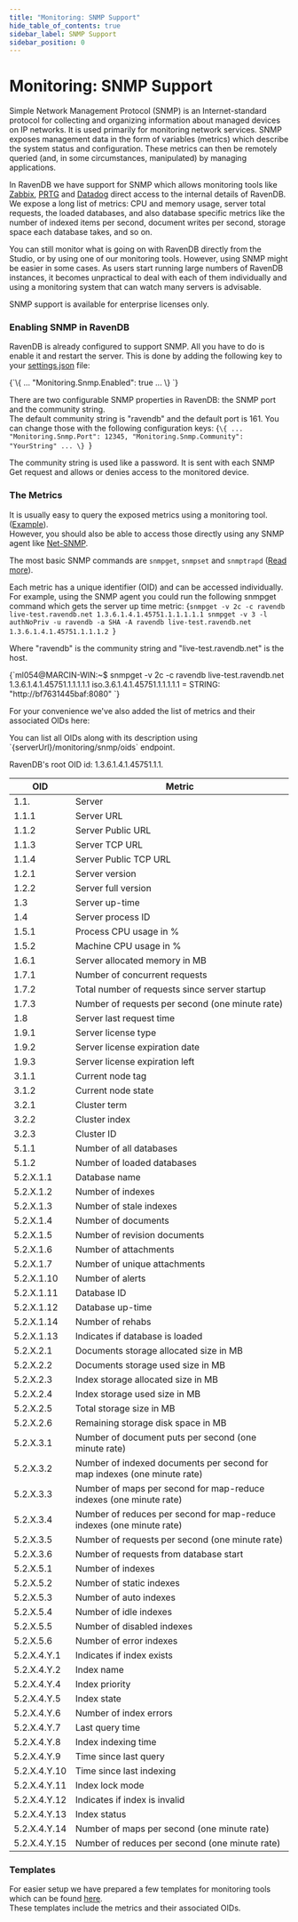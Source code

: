 ```yaml
---
title: "Monitoring: SNMP Support"
hide_table_of_contents: true
sidebar_label: SNMP Support
sidebar_position: 0
---
```



# Monitoring: SNMP Support

Simple Network Management Protocol (SNMP) is an Internet-standard protocol for collecting and organizing information 
about managed devices on IP networks. It is used primarily for monitoring network services. SNMP exposes management 
data in the form of variables (metrics) which describe the system status and configuration. These metrics can then be 
remotely queried (and, in some circumstances, manipulated) by managing applications.

In RavenDB we have support for SNMP which allows monitoring tools like [Zabbix](https://www.zabbix.com), [PRTG](https://www.paessler.com/prtg) 
and [Datadog](https://www.datadoghq.com/) direct access to the internal details of RavenDB. We expose a long list of metrics: CPU and memory usage,
server total requests, the loaded databases, and also database specific metrics like the number of indexed items per 
second, document writes per second, storage space each database takes, and so on. 

You can still monitor what is going on with RavenDB directly from the Studio, or by using one of our monitoring tools. However, using SNMP might be easier in some cases. 
As users start running large numbers of RavenDB instances, it becomes unpractical to deal with each of them individually and using a monitoring system that can watch many servers is advisable.

<Admonition type="note" title="Note" id="note" href="#note">
SNMP support is available for enterprise licenses only.
</Admonition>

### Enabling SNMP in RavenDB

RavenDB is already configured to support SNMP. All you have to do is enable it and restart the server. 
This is done by adding the following key to your [settings.json](../../configuration/configuration-options.mdx#json) file:

<TabItem value="json" label="json">
<CodeBlock language="json">
{`\{
    ...
    "Monitoring.Snmp.Enabled": true
    ...
\}
`}
</CodeBlock>
</TabItem>

There are two configurable SNMP properties in RavenDB: the SNMP port and the community string.   
The default community string is "ravendb" and the default port is 161. 
You can change those with the following configuration keys:
<TabItem value="json" label="json">
<CodeBlock language="json">
{`\{
    ...
    "Monitoring.Snmp.Port": 12345,
    "Monitoring.Snmp.Community": "YourString"
    ...
\}
`}
</CodeBlock>
</TabItem>

The community string is used like a password. It is sent with each SNMP Get request and allows or denies access to the monitored device.

### The Metrics

It is usually easy to query the exposed metrics using a monitoring tool. ([Example](./setup-zabbix)).   
However, you should also be able to access those directly using any SNMP agent like [Net-SNMP](http://net-snmp.sourceforge.net/).   

The most basic SNMP commands are `snmpget`, `snmpset` and `snmptrapd` ([Read more](http://net-snmp.sourceforge.net/tutorial/tutorial-5/commands/)).   

Each metric has a unique identifier (OID) and can be accessed individually.   
For example, using the SNMP agent you could run the following snmpget command which gets the server up time metric:
<TabItem value="plain" label="plain">
<CodeBlock language="plain">
{`snmpget -v 2c -c ravendb live-test.ravendb.net 1.3.6.1.4.1.45751.1.1.1.1.1
snmpget -v 3 -l authNoPriv -u ravendb -a SHA -A ravendb live-test.ravendb.net 1.3.6.1.4.1.45751.1.1.1.2
`}
</CodeBlock>
</TabItem>

Where "ravendb" is the community string and "live-test.ravendb.net" is the host.

<TabItem value="plain" label="plain">
<CodeBlock language="plain">
{`ml054@MARCIN-WIN:~$ snmpget -v 2c -c ravendb live-test.ravendb.net 1.3.6.1.4.1.45751.1.1.1.1.1
iso.3.6.1.4.1.45751.1.1.1.1.1 = STRING: "http://bf7631445baf:8080"
`}
</CodeBlock>
</TabItem>

For your convenience we've also added the list of metrics and their associated OIDs here:   

<Admonition type="note" title="Accessing a list of all available OIDs" id="accessing-a-list-of-all-available-oids" href="#accessing-a-list-of-all-available-oids">
You can list all OIDs along with its description using `{serverUrl}/monitoring/snmp/oids` endpoint.
</Admonition>

RavenDB's root OID id: 1.3.6.1.4.1.45751.1.1.

| OID | Metric |
| --- | ------ |
| 1.1. |Server |
| 1.1.1 |Server URL |
| 1.1.2 | Server Public URL |
| 1.1.3 | Server TCP URL |
| 1.1.4 | Server Public TCP URL |
| 1.2.1 | Server version |
| 1.2.2 | Server full version |
| 1.3 | Server up-time |
| 1.4 | Server process ID |
| 1.5.1 | Process CPU usage in % |
| 1.5.2 | Machine CPU usage in % |
| 1.6.1 | Server allocated memory in MB |
| 1.7.1 | Number of concurrent requests |
| 1.7.2 | Total number of requests since server startup |
| 1.7.3 | Number of requests per second (one minute rate) |
| 1.8 | Server last request time |
| 1.9.1 | Server license type |
| 1.9.2 | Server license expiration date |
| 1.9.3 | Server license expiration left |
| 3.1.1 | Current node tag |
| 3.1.2 | Current node state |
| 3.2.1 | Cluster term |
| 3.2.2 | Cluster index |
| 3.2.3 | Cluster ID |
| 5.1.1 | Number of all databases |
| 5.1.2 | Number of loaded databases |
| 5.2.X.1.1 | Database name |
| 5.2.X.1.2 | Number of indexes |
| 5.2.X.1.3 | Number of stale indexes |
| 5.2.X.1.4 | Number of documents |
| 5.2.X.1.5 | Number of revision documents |
| 5.2.X.1.6 | Number of attachments |
| 5.2.X.1.7 | Number of unique attachments |
| 5.2.X.1.10 | Number of alerts |
| 5.2.X.1.11 | Database ID |
| 5.2.X.1.12 | Database up-time |
| 5.2.X.1.14 | Number of rehabs |
| 5.2.X.1.13 | Indicates if database is loaded |
| 5.2.X.2.1 | Documents storage allocated size in MB |
| 5.2.X.2.2 | Documents storage used size in MB |
| 5.2.X.2.3 | Index storage allocated size in MB |
| 5.2.X.2.4 | Index storage used size in MB |
| 5.2.X.2.5 | Total storage size in MB |
| 5.2.X.2.6 | Remaining storage disk space in MB |
| 5.2.X.3.1 | Number of document puts per second (one minute rate) |
| 5.2.X.3.2 | Number of indexed documents per second for map indexes (one minute rate) |
| 5.2.X.3.3 | Number of maps per second for map-reduce indexes (one minute rate) |
| 5.2.X.3.4 | Number of reduces per second for map-reduce indexes (one minute rate) |
| 5.2.X.3.5 | Number of requests per second (one minute rate) |
| 5.2.X.3.6 | Number of requests from database start |
| 5.2.X.5.1 | Number of indexes |
| 5.2.X.5.2 | Number of static indexes |
| 5.2.X.5.3 | Number of auto indexes |
| 5.2.X.5.4 | Number of idle indexes |
| 5.2.X.5.5 | Number of disabled indexes |
| 5.2.X.5.6 | Number of error indexes |
| 5.2.X.4.Y.1 | Indicates if index exists |
| 5.2.X.4.Y.2 | Index name |
| 5.2.X.4.Y.4 | Index priority |
| 5.2.X.4.Y.5 | Index state |
| 5.2.X.4.Y.6 | Number of index errors |
| 5.2.X.4.Y.7 | Last query time |
| 5.2.X.4.Y.8 | Index indexing time |
| 5.2.X.4.Y.9 | Time since last query |
| 5.2.X.4.Y.10 | Time since last indexing |
| 5.2.X.4.Y.11 | Index lock mode |
| 5.2.X.4.Y.12 | Indicates if index is invalid |
| 5.2.X.4.Y.13 | Index status |
| 5.2.X.4.Y.14 | Number of maps per second (one minute rate) |
| 5.2.X.4.Y.15 | Number of reduces per second (one minute rate) |

### Templates

For easier setup we have prepared a few templates for monitoring tools which can be found [here](https://github.com/ravendb/ravendb/tree/v4.0/src/Raven.Server/Monitoring/Snmp/Templates).   
These templates include the metrics and their associated OIDs.

